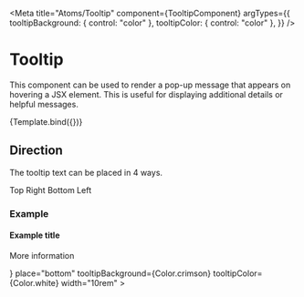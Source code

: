 
<Meta
  title="Atoms/Tooltip"
  component={TooltipComponent}
  argTypes={{
    tooltipBackground: { control: "color" },
    tooltipColor: { control: "color" },
  }}
/>

# Tooltip

This component can be used to render a pop-up message that appears on
hovering a JSX element. This is useful for displaying additional details
or helpful messages.


<Canvas>
  <Story
    name="Tooltip"
    args={{
      children: "Hover to see tooltip",
      content: "Tooltip text",
    }}
  >
    {Template.bind({})}
  </Story>
</Canvas>

<ArgsTable story="Tooltip" />

## Direction

The tooltip text can be placed in 4 ways.

<Canvas>
  <Box display="flex" justifyContent="space-between" margin="2rem">
    <Tooltip content="Hello from the other side!" direction="top">
      Top
    </Tooltip>
    <Tooltip content="Hello from the other side!" direction="right">
      Right
    </Tooltip>
    <Tooltip content="Hello from the other side!" direction="bottom">
      Bottom
    </Tooltip>
    <Tooltip content="Hello from the other side!" direction="left">
      Left
    </Tooltip>
  </Box>
</Canvas>

### Example

<Canvas>
  <Box marginLeft="4rem" marginBottom="6rem">
    <Tooltip
      content={
        <>
          <h4>Example title</h4>
          <p>More information</p>
        </>
      }
      place="bottom"
      tooltipBackground={Color.crimson}
      tooltipColor={Color.white}
      width="10rem"
    >
      <Icon.InfoCircle size="1.3rem" />
    </Tooltip>
  </Box>
</Canvas>
